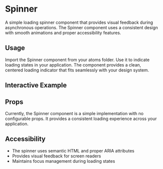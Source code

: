 
<Meta of={SpinnerStories}/>

# Spinner

A simple loading spinner component that provides visual feedback during asynchronous operations. The Spinner component uses a consistent design with smooth animations and proper accessibility features.

## Usage

Import the Spinner component from your atoms folder. Use it to indicate loading states in your application. The component provides a clean, centered loading indicator that fits seamlessly with your design system.

## Interactive Example

<Canvas of={SpinnerStories.Default}/>

## Props

Currently, the Spinner component is a simple implementation with no configurable props. It provides a consistent loading experience across your application.

## Accessibility

- The spinner uses semantic HTML and proper ARIA attributes
- Provides visual feedback for screen readers
- Maintains focus management during loading states 